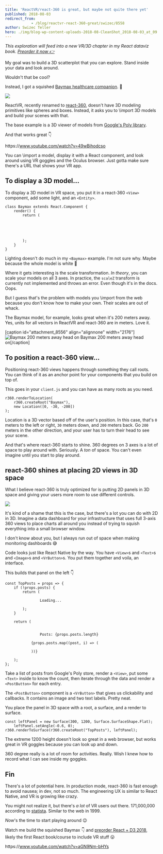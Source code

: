 ```yaml
---
title: 'ReactVR/react-360 is great, but maybe not quite there yet'
published: 2018-08-03
redirect_from: 
            - /blog/reactvr-react-360-great/swizec/8558
author: Swizec Teller
hero: ./img/blog-wp-content-uploads-2018-08-CleanShot_2018-08-03_at_09.01.09-1.png
---
```

_This exploration will feed into a new VR/3D chapter in my React dataviz book. [Preorder it now 👉](https://gumroad.com/l/pMtnZ)_



My goal was to build a 3D scatterplot that you can explore. Stand inside your data and look around.



Wouldn't that be cool?



Instead, I got a squished [Baymax healthcare companion](http://disney.wikia.com/wiki/Baymax). 🤔



![](./img/blog-wp-content-uploads-2018-08-CleanShot_2018-08-03_at_09.01.09-1.png)



ReactVR, recently renamed to [react-360](https://github.com/facebook/react-360), doesn't have 3D modeling primitives like spheres and boxes. Instead, it asks you to \\import 3D models and build your scenes with that.



The base example is a 3D viewer of models from [Google's Poly library](https://poly.google.com/).



And that works great 👇



https&#x3A;//www.youtube.com/watch?v=49wBihodcso



You can \\import a model, display it with a React component, and look around using VR goggles and the Oculus browser. Just gotta make sure there's a URL that shows your VR app.



## To display a 3D model…



To display a 3D model in VR space, you put it in a react-360 `<View>` component, add some light, and an `<Entity>`.



```
class Baymax extends React.Component {
    render() {
        return (
            
                
                
                
            
        );
    }
}
```



Lighting doesn't do much in my `<Baymax>` example. I'm not sure why. Maybe because the whole model is white 🤔



Where it gets interesting is the scale transformation. _In theory_, you can scale your models on all 3 axes. In practice, the `scaleZ` transform is currently not implemented and throws an error. Even though it's in the docs. Oops.



But I guess that's the problem with models you \\import from the web because you don't know how to make your own. Their scales are out of whack.



The Baymax model, for example, looks great when it's 200 meters away. Yes, units for all vectors in ReactVR and react-360 are in meters. Love it.



\[caption id="attachment_8556" align="alignnone" width="2176"]![Baymax 200 meters away head on](./img/blog-wp-content-uploads-2018-08-nonsquished.png) Baymax 200 meters away head on\[/caption]



## To position a react-360 view…



Positioning react-360 views happens through something they call roots. You can think of it as an anchor point for your components that you build on top of.



This goes in your `client.js` and you can have as many roots as you need.



```
r360.renderToLocation(
    r360.createRoot("Baymax"),
    new Location([0, -30, -200])
);
```



Location is a 3D vector based off of the user's position. In this case, that's `0` meters to the left or right, `30` meters down, and `200` meters back. Go `200` meters in the other direction, and your user has to turn their head to see your scene.



And that's where react-360 starts to shine. 360 degrees on 3 axes is a lot of space to play around with. Seriously. A _ton_ of space. You can't even imagine until you start to play around.



## react-360 shines at placing 2D views in 3D space



What I believe react-360 is truly optimized for is putting 2D panels in 3D space and giving your users more room to use different controls.



![](./img/blog-wp-content-uploads-2018-08-CleanShot_2018-08-03_at_09.23.27-1.png)



It's kind of a shame that this is the case, but there's a lot you can do with 2D in 3D. Imagine a data dashboard for your infrastructure that uses full 3-axis 360 views to place charts all around you instead of trying to squish everything into a small browser window.



I don't know about you, but I always run out of space when making monitoring dashboards 😅



Code looks just like React Native by the way. You have `<View>`s and `<Text>`s and `<Image>`s and `<VrButton>`s. You put them together and voila, an interface.



This builds that panel on the left 👇



```
const TopPosts = props => {
    if (!props.posts) {
        return (
            
                Loading...
            
        );
    }

    return (
        
            
                Posts: {props.posts.length}
            
            {props.posts.map((post, i) => (
                
            ))}
        
    );
};
```



Take a list of posts from Google's Poly store, render a `<View>`, put some `<Text>` inside to know the count, then iterate through the data and render a `<PostButton>` for each entry.



The `<PostButton>` component is a `<VrButton>` that gives us clickability and callbacks. It contains an image and two text labels. Pretty neat.



You place the panel in 3D space with a root, a surface, and a render to surface.



```
const leftPanel = new Surface(300, 1200, Surface.SurfaceShape.Flat);
    leftPanel.setAngle(-0.6, 0);
r360.renderToSurface(r360.createRoot("TopPosts"), leftPanel);
```



The extreme 1200 height doesn't look so great in a web browser, but works great in VR goggles because you can look up and down.



360 degree really is a lot of room for activities. Really. Wish I knew how to record what I can see inside my goggles.



## Fin



There's a lot of potential here. In production mode, react-360 is fast enough to avoid nausea; in dev, not so much. The engineering UX is similar to React Native, and VR is growing like crazy.



You might not realize it, but there's _a lot_ of VR users out there. 171,000,000 according to [statista](https://www.statista.com/statistics/426469/active-virtual-reality-users-worldwide/). Similar to the web in 1999.



_Now_'s the time to start playing around 😉



Watch me build the squished Baymax 👇 and [preorder React + D3 2018](#), likely the first React book/course to include VR stuff 😛



https&#x3A;//www.youtube.com/watch?v=aGN9Nm-bHYs